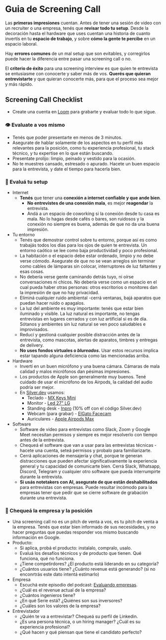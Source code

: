 
# Guia de Screening Call

Las **primeras impresiones** cuentan. Antes de tener una sesión de video con un recruiter o una empresa, tenés que **revisar todo tu setup**. Desde la decoración hasta el hardware que uses cuentan una historia de cuanto invertís en tu **espacio de trabajo**, y sobre **cómo la gente te percibe** en un espacio laboral.

Hay **errores comunes** de un mal setup que son evitables, y corregirlos puede hacer la diferencia entre pasar una screening call o no.

El **criterio de éxito** para una screening interview es que quien te entrevista se entusiasme con conocerte y saber más de vos. **Querés que quieran entrevistarte** y que quieran conocerte más, para que el proceso sea mejor y más rápido.

<IREmbed src="https://www.youtube.com/embed/Z5tMMkKnH8o?si=Kd3hD3KjNw7BcnCi"/>

## Screening Call Checklist

- Create una cuenta en [Loom](https://loom.com) para grabarte y evaluar todo lo que sigue.

### **👁️ Evaluate a vos mismo**
- Tenés que poder presentarte en menos de 3 minutos.
- Asegurate de hablar solamente de los aspectos en tu perfil más relevantes para la posición, como tu experiencia profesional, tu stack técnico, y tu expertise en lo que están buscando.
- Presentate prolijo: limpio, peinado y vestido para la ocasión.
- No te muestres cansado, estresado o apurado. Hacete un buen espacio para la entrevista, y date el tiempo para hacerla bien.

### **🏡 Evaluá tu setup**
- Internet
    - **Tenés** que tener una **conexión a internet confiable y que ande bien**.
        - **No entrevistes de una conexión mala**, es mejor **reagendar** la entrevista.
        - Andá a un espacio de coworking si la conexión desde tu casa es mala. No lo hagas desde cafés o bares, son ruidosos y la conexión no siempre es buena, además de que no da una buena impresión.
- Tu entorno
    - Tenés que demostrar control sobre tu entorno, porque así es como trabajás todos los días para los ojos de quien te entrevista. Un entorno caótico se lee como baja productividad y poco profesional.
    - La habitación o el espacio debe estar ordenado, limpio y no debe verse cómodo. Asegurate de que no se vean arreglos sin terminar como cables de lámparas sin colocar, interruptores de luz faltantes y esas cosas.
    - No debería verse gente caminando detrás tuyo, ni oírse conversaciones ni chicos. No debería verse como un espacio en el cual pueda haber otras personas: otros escritorios o monitores dan la impresión de que no hay privacidad.
    - Eliminá cualquier ruido ambiental -cerrá ventanas, bajá aparatos que puedan hacer ruido o apagalos.
    - La luz del ambiente es muy importante: tenés que estar bien iluminado y visible. La luz natural es importante, no tengas entrevistas en lugares cerrados y con luz artificial si es de día. Sótanos y ambientes sin luz natural se ven poco saludables e improvisados.
    - Reducí y gestioná cualquier posible distracción antes de la entrevista, como mascotas, alertas de aparatos, timbres y entregas de delivery.
    - **No uses fondos virtuales o *blureados*.** Usar estos recursos implica estar tapando alguna deficiencia como las mencionadas arriba.
- Hardware
    - Invertí en un buen micrófono y una buena cámara. Cámaras de mala calidad y malos micrófonos dan pésimas impresiones.
    - Los productos de Apple son generalmente muy buenos. Tené cuidado de usar el micrófono de los Airpods, la calidad del audio podría ser mejor.
    - En [Silver.dev](http://Silver.dev) usamos:
        - Teclado - [MX Keys Mini](https://www.mercadolibre.com.ar/teclado-logitech-mx-keys-mini-negro-ingles-idioma-ingles-internacional-color-del-teclado-negro/p/MLA24068335?product_trigger_id=MLA18931568&quantity=1)
        - Monitor - [Led 27” LG](https://www.lg.com/ar/monitores/lg-27UL500-W)
        - Standing desk - [Inpro](https://inpro.ar/) (10% off con el código Silver.dev)
        - Webcam (para grabar) - [ElGato Facecam](https://www.elgato.com/pt/es/p/facecam-mk2)
        - Auriculares - [Apple Airpods Max](https://www.apple.com/la/airpods-max/)
- Software
    - Software de video para entrevistas como Slack, Zoom y Google Meet necesitan permisos y siempre es mejor resolverlo con tiempo antes de la entrevista.
    - Chequeá el software que van a usar para las entrevistas técnicas -hacete una cuenta, seteá permisos y probalo para familiarizarte.
    - Cerrá aplicaciones de mensajería y chat, porque te generan distracciones que pueden afectar significativamente la experiencia general y tu capacidad de comunicarte bien. Cerrá Slack, Whatsapp, Discord, Telegram y cualquier otro software que pueda interrumpirte durante la entrevista.
    - **Si usás notetakers con AI, asegurate de que estân deshabilitados** para entrevistas con empresas. Puede resultar incómodo para la empresas tener que pedir que se cierre software de grabación durante una entrevista.

### **🏢 Chequeá la empresa y la posición**
- Una screening call no es un pitch de venta a vos, es tu pitch de venta a la empresa. Tenés que estar bien informado de sus necesidades, y no hacer preguntas que puedas responder vos mismo buscando información en Google.
- Producto:
    - Si aplica, probá el producto: instalalo, compralo, usalo.
    - Evaluá los desafíos técnicos y de producto que tienen. Qué funciona, qué no funciona.
    - ¿Tiene competirdores? ¿El producto está liderando en su categoría?
    - ¿Cuántos usuarios tiene? ¿Cuánto revenue está generando? (si no enconrtrás este dato intentá estimarlo)
- Empresa
    - Escuchá este episodio del podcast: [Evaluando empresas](https://open.spotify.com/episode/587A5xGVLBOBGnEzreZtLy?si=SRVekRXnTHOJg8GTb_bbKQ&nd=1&dlsi=10ff1eba908847a7).
    - ¿Cuál es el revenue actual de la empresa?
    - ¿Cuántos ingenieros tiene?
    - ¿En qué Serie está? ¿Quiénes son sus inversores?
    - ¿Cuáles son los valores de la empresa?
- Entrevistador
    - ¿Quién te va a entrevistar? Chequeá su perfil de Linkedin.
    - ¿Es una persona técnica, o un hiring manager? ¿Cuál es su experiencia profesional?
    - ¿Qué hacen y qué piensan que tiene el candidato perfecto?
